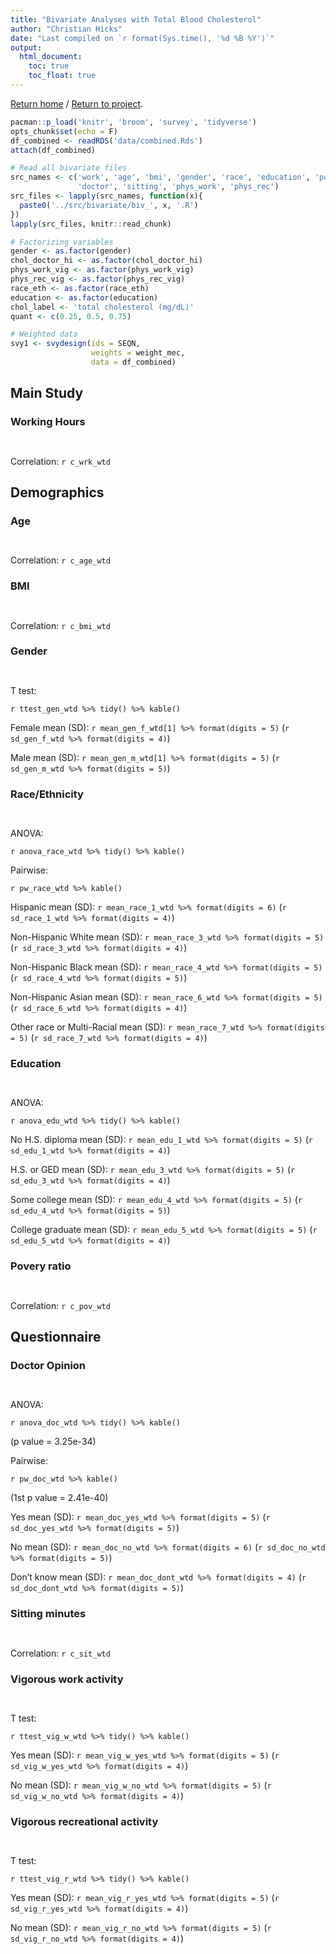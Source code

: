 ```yaml
---
title: "Bivariate Analyses with Total Blood Cholesterol"
author: "Christian Hicks"
date: "Last compiled on `r format(Sys.time(), '%d %B %Y')`"
output:
  html_document:
    toc: true
    toc_float: true
---
```

<a href="https://www.christianhicks.com">Return home</a> / <a href="https://www.christianhicks.com/MPH-Manuscript">Return to project</a>.
```r
pacman::p_load('knitr', 'broom', 'survey', 'tidyverse')
opts_chunk$set(echo = F)
df_combined <- readRDS('data/combined.Rds')
attach(df_combined)

# Read all bivariate files
src_names <- c('work', 'age', 'bmi', 'gender', 'race', 'education', 'poverty',
               'doctor', 'sitting', 'phys_work', 'phys_rec')
src_files <- lapply(src_names, function(x){
  paste0('../src/bivariate/biv_', x, '.R')
})
lapply(src_files, knitr::read_chunk)

# Factorizing variables
gender <- as.factor(gender)
chol_doctor_hi <- as.factor(chol_doctor_hi)
phys_work_vig <- as.factor(phys_work_vig)
phys_rec_vig <- as.factor(phys_rec_vig)
race_eth <- as.factor(race_eth)
education <- as.factor(education)
chol_label <- 'total cholesterol (mg/dL)'
quant <- c(0.25, 0.5, 0.75)

# Weighted data
svy1 <- svydesign(ids = SEQN,
                  weights = weight_mec,
                  data = df_combined)
```

## Main Study

### Working Hours
```r
```

```r
```

Correlation: `r c_wrk_wtd`

## Demographics

### Age
```r
```

```r
```

Correlation: `r c_age_wtd`

### BMI

```r
```

```r
```

Correlation: `r c_bmi_wtd`

### Gender
```r
```

```r
```

T test:

`r ttest_gen_wtd %>% tidy() %>% kable()`

Female mean (SD): `r mean_gen_f_wtd[1] %>% format(digits = 5)` (`r sd_gen_f_wtd %>% format(digits = 4)`)

Male mean (SD): `r mean_gen_m_wtd[1] %>% format(digits = 5)` (`r sd_gen_m_wtd %>% format(digits = 5)`)

### Race/Ethnicity
```r
```

```r
```

ANOVA:

`r anova_race_wtd %>% tidy() %>% kable()`

Pairwise:

`r pw_race_wtd %>% kable()`

Hispanic mean (SD): `r mean_race_1_wtd %>% format(digits = 6)` (`r sd_race_1_wtd %>% format(digits = 4)`)

Non-Hispanic White mean (SD): `r mean_race_3_wtd %>% format(digits = 5)` (`r sd_race_3_wtd %>% format(digits = 4)`)

Non-Hispanic Black mean (SD): `r mean_race_4_wtd %>% format(digits = 5)` (`r sd_race_4_wtd %>% format(digits = 5)`)

Non-Hispanic Asian mean (SD): `r mean_race_6_wtd %>% format(digits = 5)` (`r sd_race_6_wtd %>% format(digits = 4)`)

Other race or Multi-Racial mean (SD): `r mean_race_7_wtd %>% format(digits = 5)` (`r sd_race_7_wtd %>% format(digits = 4)`)

### Education
```r
```

```r
```

ANOVA:

`r anova_edu_wtd %>% tidy() %>% kable()`

No H.S. diploma mean (SD): `r mean_edu_1_wtd %>% format(digits = 5)` (`r sd_edu_1_wtd %>% format(digits = 4)`)

H.S. or GED mean (SD): `r mean_edu_3_wtd %>% format(digits = 5)` (`r sd_edu_3_wtd %>% format(digits = 4)`)

Some college mean (SD): `r mean_edu_4_wtd %>% format(digits = 5)` (`r sd_edu_4_wtd %>% format(digits = 5)`)

College graduate mean (SD): `r mean_edu_5_wtd %>% format(digits = 5)` (`r sd_edu_5_wtd %>% format(digits = 4)`)

### Povery ratio
```r
```

```r
```

Correlation: `r c_pov_wtd`

## Questionnaire

### Doctor Opinion
```r
```

```r
```

ANOVA: 

`r anova_doc_wtd %>% tidy() %>% kable()`

(p value = 3.25e-34)

Pairwise:

`r pw_doc_wtd %>% kable()`

(1st p value = 2.41e-40)

Yes mean (SD): `r mean_doc_yes_wtd %>% format(digits = 5)` (`r sd_doc_yes_wtd %>% format(digits = 5)`)

No mean (SD): `r mean_doc_no_wtd %>% format(digits = 6)` (`r sd_doc_no_wtd %>% format(digits = 5)`)

Don't know mean (SD): `r mean_doc_dont_wtd %>% format(digits = 4)` (`r sd_doc_dont_wtd %>% format(digits = 5)`)

### Sitting minutes
```r
```

```r
```

Correlation: `r c_sit_wtd`

### Vigorous work activity
```r
```

```r
```
T test:

`r ttest_vig_w_wtd %>% tidy() %>% kable()`

Yes mean (SD): `r mean_vig_w_yes_wtd %>% format(digits = 5)` (`r sd_vig_w_yes_wtd %>% format(digits = 4)`)

No mean (SD): `r mean_vig_w_no_wtd %>% format(digits = 5)` (`r sd_vig_w_no_wtd %>% format(digits = 4)`)

### Vigorous recreational activity
```r
```

```r
```

T test:

`r ttest_vig_r_wtd %>% tidy() %>% kable()`

Yes mean (SD): `r mean_vig_r_yes_wtd %>% format(digits = 5)` (`r sd_vig_r_yes_wtd %>% format(digits = 4)`)

No mean (SD): `r mean_vig_r_no_wtd %>% format(digits = 5)` (`r sd_vig_r_no_wtd %>% format(digits = 4)`)